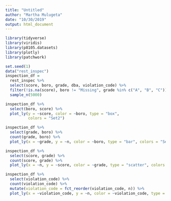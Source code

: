 ```yaml
---
title: "Untitled"
author: "Martha Mulugeta"
date: "10/30/2019"
output: html_document
---
```


```r
library(tidyverse)
library(viridis)
library(p8105.datasets)
library(plotly)
library(patchwork)
```

```r
set.seed(1)
data("rest_inspec")
inspection_df = 
  rest_inspec %>% 
  select(score, boro, grade, dba, violation_code) %>% 
  filter(!is.na(score), boro != "Missing", grade %in% c("A", "B", "C")) %>% 
  sample_n(5000)
```

```r
inspection_df %>% 
  select(boro, score) %>%
  plot_ly(y = ~score, color = ~boro, type = "box",
          colors = "Set2")
```

```r
inspection_df %>% 
  select(grade, boro) %>% 
  count(grade, boro) %>% 
  plot_ly(x = ~grade, y = ~n, color = ~boro, type = "bar", colors = "Set2")
```

```r
inspection_df %>% 
  select(score, grade) %>% 
  count(score, grade) %>% 
  plot_ly(x = ~n, y = ~score, color = ~grade, type = "scatter", colors = "Set2")
```

```r
inspection_df %>%
  select(violation_code) %>% 
  count(violation_code) %>% 
  mutate(violation_code = fct_reorder(violation_code, n)) %>% 
  plot_ly(x = ~violation_code, y = ~n, color = ~violation_code, type = "bar", colors = "Set2")
```



